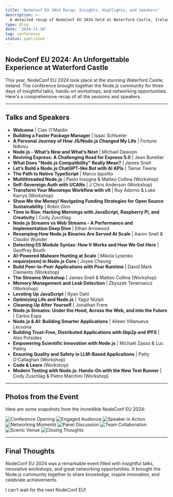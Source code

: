 ```yaml
---
title: 'NodeConf EU 2024 Recap: Insights, Highlights, and Speakers'
description: >-
  A detailed recap of NodeConf EU 2024 held at Waterford Castle, Ireland. Featuring all the speakers, sessions, and workshops from this incredible event.
type: Blog
date: '2024-11-10'
tag: conference
status: published
---
```


## NodeConf EU 2024: An Unforgettable Experience at Waterford Castle

This year, NodeConf EU 2024 took place at the stunning Waterford Castle, Ireland. The conference brought together the Node.js community for three days of insightful talks, hands-on workshops, and networking opportunities. Here's a comprehensive recap of all the sessions and speakers.

---

## Talks and Speakers

- **Welcome** | Cian O'Maidin
- **Building a Faster Package Manager** | Isaac Schlueter
- **A Personal Journey of How JS/Node.js Changed My Life** | Fortune Ndlovu
- **Node.js - What’s New and What’s Next** | Michael Dawson
- **Reviving Express: A Challenging Road for Express 5.0** | Jean Burellier
- **What Does "Node.js Compatibility" Really Mean?** | James Snell
- **Let’s Build a Node.js ChatGPT-like Bot with AI APIs** | Tamar Twena
- **The Path to Native TypeScript** | Marco Ippolito
- **Multithreaded Node.js** | Paolo Insogna & Matteo Collina (Workshop)
- **Self-Sovereign Auth with UCANs** | J Chris Anderson (Workshop)
- **Transform Your Monorepo Workflow with vlt** | Ruy Adorno & Luke Karrys (Workshop)
- **Show Me the Money! Navigating Funding Strategies for Open Source Sustainability** | Robin Ginn
- **Time to Rise: Hacking Mornings with JavaScript, Raspberry Pi, and Creativity** | Cody Zuschlag
- **Node.js Streams vs Web Streams - A Performance and Implementation Deep Dive** | Ethan Arrowood
- **Revamping How Node.js Binaries Are Served At Scale** | Aaron Snell & Claudio Wunder
- **Detecting ES Module Syntax: How It Works and How We Got Here** | Geoffrey Booth
- **AI-Powered Malware Hunting at Scale** | Mikola Lysenko
- **require(esm) in Node.js Core** | Joyee Cheung
- **Build Peer-to-Peer Applications with Pear Runtime** | David Mark Clements (Workshop)
- **The Streams Workshop** | James Snell & Matteo Collina (Workshop)
- **Memory Management and Leak Detection** | Zbyszek Tenerowicz (Workshop)
- **Leveling Up JavaScript** | Ryan Dahl
- **Optimizing Life and Node.js** | Yagiz Nizipli
- **Cleaning Up After Yourself** | Jonathan Frere
- **Node.js Streams: Under the Hood, Across the Web, and into the Future** | Carlos Espa
- **Node.js & AI: Building Smarter Applications** | Aileen Villanueva Lecuona
- **Building Trust-Free, Distributed Applications with libp2p and IPFS** | Alex Potsides
- **Empowering Scientific Innovation with Node.js** | Michaël Zasso & Luc Patiny
- **Ensuring Quality and Safety in LLM-Based Applications** | Patty O'Callaghan (Workshop)
- **Code & Learn** (Workshop)
- **Modern Testing with Node.js: Hands-On with the New Test Runner** | Cody Zuschlag & Pietro Marchini (Workshop)

---

## Photos from the Event

Here are some snapshots from the incredible NodeConf EU 2024:

![Conference Opening](https://nceu.kaiser.photo/2024-11-04_NodeConfEU_0154_hu8861120780878256607.jpg)
![Engaged Audience](https://nceu.kaiser.photo/2024-11-05_NodeConfEU_0474_hu14544335452146159872.jpg)
![Speaker in Action](https://nceu.kaiser.photo/2024-11-05_NodeConfEU_0503_hu13123946128091615141.jpg)
![Networking Moments](https://nceu.kaiser.photo/2024-11-06_NodeConfEU_0773_hu1979644477937744808.jpg)
![Panel Discussion](https://nceu.kaiser.photo/2024-11-05_NodeConfEU_0574_hu16775872333374997504.jpg)
![Team Collaboration](https://nceu.kaiser.photo/2024-11-05_NodeConfEU_0533_hu1672197454330575067.jpg)
![Scenic Venue](https://nceu.kaiser.photo/2024-11-06_NodeConfEU_0644_hu13418371975197130749.jpg)
![Closing Thoughts](https://nceu.kaiser.photo/2024-11-06_NodeConfEU_0680_hu14752085101414621437.jpg)

---

## Final Thoughts

NodeConf EU 2024 was a remarkable event filled with insightful talks, innovative workshops, and great networking opportunities. It brought the Node.js community together to share knowledge, inspire innovation, and celebrate achievements.

I can't wait for the next NodeConf EU!
